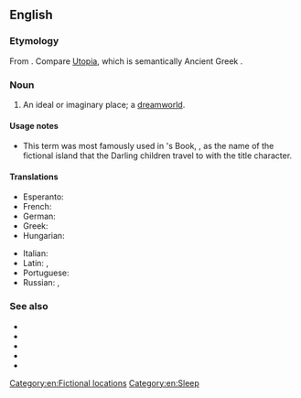 ==English==

===Etymology===
From {{affix|en|never|alt1=Never|land}}. Compare [[Utopia]], which is semantically Ancient Greek {{affix|grc|οὐ|gloss1=not, no|τόπος|gloss2=place, region|nocat=1}}.

===Noun===
{{en-noun}}

# An ideal or imaginary place; a [[dreamworld]].

====Usage notes====
* This term was most famously used in {{w|J.M. Barrie}}'s Book, '''{{w|Peter Pan}}''', as the name of the fictional island that the Darling children travel to with the title character.

====Translations====
{{trans-top|an ideal or imaginary place}}
* Esperanto: {{t|eo|neniamlando}}
* French: {{t+|fr|pays imaginaire|m}}
* German: {{t|de|Nimmerland|n}}
* Greek: {{t|el|χώρα του ποτέ|f}}
* Hungarian: {{t|hu|sohaország}}
{{trans-mid}}
* Italian: {{t|it|isola che non c'è}}
* Latin: {{t|la|insula imaginaria|f}}, {{t|la|terra imaginaria}}
* Portuguese: {{t|pt|terra do nunca|f}}
* Russian: {{t|ru|нетла́ндия|f}}, {{t|ru|небыля́ндия}}
{{trans-bottom}}

===See also===
* {{l|en|dreamworld}}
* {{l|en|dreamland}}
* {{l|en|fantasy land}}
* {{l|en|la-la land}}
* {{l|en|never-never land}}

[[Category:en:Fictional locations]]
[[Category:en:Sleep]]